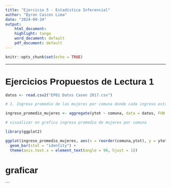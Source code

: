 ```yaml
---
title: "Ejercicio 5 - Estadística Inferencial"
author: "Byron Caices Lima"
date: "2024-09-24"
output:
    html_document:
    highlight: tango
    word_document: default
    pdf_document: default
---
```


<style>
body {
  font-family: 'Calibri', sans-serif;
}
</style>

```r
knitr::opts_chunk$set(echo = TRUE)
```

---

# **Ejercicios Propuestos de Lectura 1**


```r
datos <- read.csv2("EP01 Datos Casen 2017.csv")

# 1. Ingreso promedio de las mujeres por comuna donde cada ingreso esta dado por ytot 

ingreso_promedio_mujeres <- aggregate(ytot ~ comuna, data = datos, FUN = mean)

# visualizar en grafico ingreso promedio de mujeres por comuna

library(ggplot2)

ggplot(ingreso_promedio_mujeres, aes(x = reorder(comuna,ytot), y = ytot)) +
  geom_bar(stat = "identity") +
  theme(axis.text.x = element_text(angle = 90, hjust = 1))

```


# graficar

```